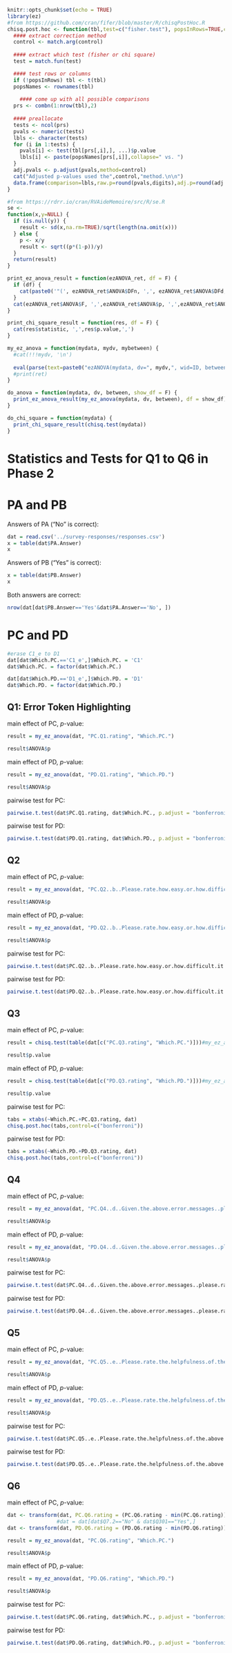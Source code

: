 ```r
knitr::opts_chunk$set(echo = TRUE)
library(ez)
#from https://github.com/cran/fifer/blob/master/R/chisqPostHoc.R
chisq.post.hoc <- function(tbl,test=c("fisher.test"), popsInRows=TRUE,control=c("fdr","BH","BY","bonferroni","holm","hochberg","hommel"),digits=4, ...) {
  #### extract correction method
  control <- match.arg(control)
  
  #### extract which test (fisher or chi square) 
  test = match.fun(test)

  #### test rows or columns
  if (!popsInRows) tbl <- t(tbl)
  popsNames <- rownames(tbl)
  
    #### come up with all possible comparisons
  prs <- combn(1:nrow(tbl),2)
  
  #### preallocate  
  tests <- ncol(prs)
  pvals <- numeric(tests)
  lbls <- character(tests)
  for (i in 1:tests) {
    pvals[i] <- test(tbl[prs[,i],], ...)$p.value
    lbls[i] <- paste(popsNames[prs[,i]],collapse=" vs. ")
  }
  adj.pvals <- p.adjust(pvals,method=control)
  cat("Adjusted p-values used the",control,"method.\n\n")
  data.frame(comparison=lbls,raw.p=round(pvals,digits),adj.p=round(adj.pvals,digits))
}

#from https://rdrr.io/cran/RVAideMemoire/src/R/se.R
se <-
function(x,y=NULL) {
  if (is.null(y)) {
    result <- sd(x,na.rm=TRUE)/sqrt(length(na.omit(x)))
  } else {
    p <- x/y
    result <- sqrt((p*(1-p))/y)
  }
  return(result)
}

print_ez_anova_result = function(ezANOVA_ret, df = F) {
  if (df) {
    cat(paste0('"(', ezANOVA_ret$ANOVA$DFn, ',', ezANOVA_ret$ANOVA$DFd, ')",'))
  }
  cat(ezANOVA_ret$ANOVA$F, ',',ezANOVA_ret$ANOVA$p, ',',ezANOVA_ret$ANOVA$ges, ',')
}

print_chi_square_result = function(res, df = F) {
  cat(res$statistic, ',',res$p.value,',')
}

my_ez_anova = function(mydata, mydv, mybetween) {
  #cat(!!!mydv, '\n')
  
  eval(parse(text=paste0("ezANOVA(mydata, dv=", mydv,", wid=ID, between=", mybetween, ", detailed=T)")))
  #print(ret)
}

do_anova = function(mydata, dv, between, show_df = F) {
  print_ez_anova_result(my_ez_anova(mydata, dv, between), df = show_df)
}

do_chi_square = function(mydata) {
  print_chi_square_result(chisq.test(mydata))
}

```


Statistics and Tests for Q1 to Q6 in Phase 2
======

# PA and PB

Answers of PA ("No" is correct):
```r
dat = read.csv('../survey-responses/responses.csv')
x = table(dat$PA.Answer)
x
```
Answers of PB ("Yes" is correct):
```r
x = table(dat$PB.Answer)
x
```

Both answers are correct:
```r
nrow(dat[dat$PB.Answer=='Yes'&dat$PA.Answer=='No', ])
```
# PC and PD

```r
#erase C1_e to D1
dat[dat$Which.PC.=='C1_e',]$Which.PC. = 'C1'
dat$Which.PC. = factor(dat$Which.PC.)

dat[dat$Which.PD.=='D1_e',]$Which.PD. = 'D1'
dat$Which.PD. = factor(dat$Which.PD.)
```

## Q1: Error Token Highlighting
main effect of PC, $p$-value:
```r
result = my_ez_anova(dat, "PC.Q1.rating", "Which.PC.")
```
```r
result$ANOVA$p
```
main effect of PD, $p$-value:
```r
result = my_ez_anova(dat, "PD.Q1.rating", "Which.PD.")
```
```r
result$ANOVA$p
```
pairwise test for PC:
```r
pairwise.t.test(dat$PC.Q1.rating, dat$Which.PC., p.adjust = "bonferroni", pooled.sd=T)
```

pairwise test for PD:
```r
pairwise.t.test(dat$PD.Q1.rating, dat$Which.PD., p.adjust = "bonferroni", pooled.sd=T)
```

## Q2
main effect of PC, $p$-value:
```r
result = my_ez_anova(dat, "PC.Q2..b..Please.rate.how.easy.or.how.difficult.it.is.to.figure.out.the.error.of.the.above.program.on.a.scale.from.1.to.10....1...means...very.easy....and...10...means...very.difficult....", "Which.PC.")
```
```r
result$ANOVA$p
```
main effect of PD, $p$-value:
```r
result = my_ez_anova(dat, "PD.Q2..b..Please.rate.how.easy.or.how.difficult.it.is.to.figure.out.the.error.of.the.above.program.on.a.scale.from.1.to.10....1...means...very.easy....and...10...means...very.difficult....", "Which.PD.")
```
```r
result$ANOVA$p
```
pairwise test for PC:
```r
pairwise.t.test(dat$PC.Q2..b..Please.rate.how.easy.or.how.difficult.it.is.to.figure.out.the.error.of.the.above.program.on.a.scale.from.1.to.10....1...means...very.easy....and...10...means...very.difficult...., dat$Which.PC., p.adjust = "bonferroni", pooled.sd=T)
```

pairwise test for PD:
```r
pairwise.t.test(dat$PD.Q2..b..Please.rate.how.easy.or.how.difficult.it.is.to.figure.out.the.error.of.the.above.program.on.a.scale.from.1.to.10....1...means...very.easy....and...10...means...very.difficult...., dat$Which.PD., p.adjust = "bonferroni", pooled.sd=T)
```

## Q3
main effect of PC, $p$-value:
```r
result = chisq.test(table(dat[c("PC.Q3.rating", "Which.PC.")]))#my_ez_anova(dat, "PC.Q3.rating")
```
```r
result$p.value
```
main effect of PD, $p$-value:
```r
result = chisq.test(table(dat[c("PD.Q3.rating", "Which.PD.")]))#my_ez_anova(dat, "PC.Q3.rating")
```
```r
result$p.value
```
pairwise test for PC:
```r
tabs = xtabs(~Which.PC.+PC.Q3.rating, dat)
chisq.post.hoc(tabs,control=c("bonferroni"))
```

pairwise test for PD:
```r
tabs = xtabs(~Which.PD.+PD.Q3.rating, dat)
chisq.post.hoc(tabs,control=c("bonferroni"))
```

## Q4
main effect of PC, $p$-value:
```r
result = my_ez_anova(dat, "PC.Q4..d..Given.the.above.error.messages..please.rate.how.easy.or.how.difficult.it.is.to.figure.out.the.error.of.the.above.program.on.a.scale.from.1.to.10..", "Which.PC.")
```
```r
result$ANOVA$p
```
main effect of PD, $p$-value:
```r
result = my_ez_anova(dat, "PD.Q4..d..Given.the.above.error.messages..please.rate.how.easy.or.how.difficult.it.is.to.figure.out.the.error.of.the.above.program.on.a.scale.from.1.to.10..", "Which.PD.")
```
```r
result$ANOVA$p
```
pairwise test for PC:
```r
pairwise.t.test(dat$PC.Q4..d..Given.the.above.error.messages..please.rate.how.easy.or.how.difficult.it.is.to.figure.out.the.error.of.the.above.program.on.a.scale.from.1.to.10.., dat$Which.PC., p.adjust = "bonferroni", pooled.sd=T)
```

pairwise test for PD:
```r
pairwise.t.test(dat$PD.Q4..d..Given.the.above.error.messages..please.rate.how.easy.or.how.difficult.it.is.to.figure.out.the.error.of.the.above.program.on.a.scale.from.1.to.10.., dat$Which.PD., p.adjust = "bonferroni", pooled.sd=T)
```

## Q5
main effect of PC, $p$-value:
```r
result = my_ez_anova(dat, "PC.Q5..e..Please.rate.the.helpfulness.of.the.above.error.messages.to.your.understanding.of.the.error.on.a.scale.from.1.to.10..", "Which.PC.")
```
```r
result$ANOVA$p
```
main effect of PD, $p$-value:
```r
result = my_ez_anova(dat, "PD.Q5..e..Please.rate.the.helpfulness.of.the.above.error.messages.to.your.understanding.of.the.error.on.a.scale.from.1.to.10..", "Which.PD.")
```
```r
result$ANOVA$p
```
pairwise test for PC:
```r
pairwise.t.test(dat$PC.Q5..e..Please.rate.the.helpfulness.of.the.above.error.messages.to.your.understanding.of.the.error.on.a.scale.from.1.to.10.., dat$Which.PC., p.adjust = "bonferroni", pooled.sd=T)
```

pairwise test for PD:
```r
pairwise.t.test(dat$PD.Q5..e..Please.rate.the.helpfulness.of.the.above.error.messages.to.your.understanding.of.the.error.on.a.scale.from.1.to.10.., dat$Which.PD., p.adjust = "bonferroni", pooled.sd=T)
```

## Q6
main effect of PC, $p$-value:
```r
dat <- transform(dat, PC.Q6.rating = (PC.Q6.rating - min(PC.Q6.rating)) / (max(PC.Q6.rating) - min(PC.Q6.rating)))
                #dat = dat[dat$Q7.2=="No" & dat$Q301=="Yes",]
dat <- transform(dat, PD.Q6.rating = (PD.Q6.rating - min(PD.Q6.rating)) / (max(PD.Q6.rating) - min(PD.Q6.rating)))

result = my_ez_anova(dat, "PC.Q6.rating", "Which.PC.")
```
```r
result$ANOVA$p
```
main effect of PD, $p$-value:
```r
result = my_ez_anova(dat, "PD.Q6.rating", "Which.PD.")
```
```r
result$ANOVA$p
```
pairwise test for PC:
```r
pairwise.t.test(dat$PC.Q6.rating, dat$Which.PC., p.adjust = "bonferroni", pooled.sd=T)
```

pairwise test for PD:
```r
pairwise.t.test(dat$PD.Q6.rating, dat$Which.PD., p.adjust = "bonferroni", pooled.sd=T)
```
